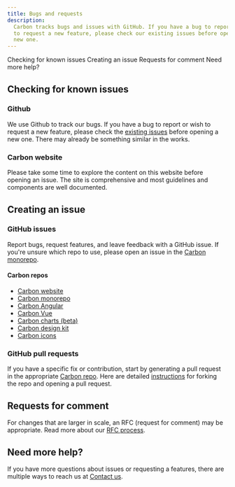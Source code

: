 ```yaml
---
title: Bugs and requests
description:
  Carbon tracks bugs and issues with GitHub. If you have a bug to report or wish
  to request a new feature, please check our existing issues before opening a
  new one.
---
```


<AnchorLinks>

<AnchorLink>Checking for known issues</AnchorLink>
<AnchorLink>Creating an issue</AnchorLink>
<AnchorLink>Requests for comment</AnchorLink>
<AnchorLink>Need more help?</AnchorLink>

</AnchorLinks>

## Checking for known issues

### Github

We use Github to track our bugs. If you have a bug to report or wish to request
a new feature, please check the
[existing issues](https://github.com/carbon-design-system/carbon/issues) before
opening a new one. There may already be something similar in the works.

### Carbon website

Please take some time to explore the content on this website before opening an
issue. The site is comprehensive and most guidelines and components are well
documented.

## Creating an issue

### GitHub issues

Report bugs, request features, and leave feedback with a GitHub issue. If you're
unsure which repo to use, please open an issue in the
[Carbon monorepo](https://github.com/carbon-design-system/carbon).

#### Carbon repos

- [Carbon website](https://github.com/carbon-design-system/carbon-website/issues/new/choose)
- [Carbon monorepo](https://github.com/carbon-design-system/carbon)
- [Carbon Angular](https://github.com/IBM/carbon-components-angular/issues/new)
- [Carbon Vue](https://github.com/carbon-design-system/carbon-components-vue/issues/new)
- [Carbon charts (beta)](https://github.com/carbon-design-system/carbon-charts/issues/new)
- [Carbon design kit](https://github.com/carbon-design-system/carbon-design-kit/issues/new)
- [Carbon icons](https://github.com/carbon-design-system/carbon-icons/issues/new)

### GitHub pull requests

If you have a specific fix or contribution, start by generating a pull request
in the appropriate
[Carbon repo](https://www.carbondesignsystem.com/resources#development-resources).
Here are detailed
[instructions](https://github.com/carbon-design-system/carbon-website/wiki/Creating-a-PR-through-github.com-UI)
for forking the repo and opening a pull request.

## Requests for comment

For changes that are larger in scale, an RFC (request for comment) may be
appropriate. Read more about our
[RFC process](https://github.com/carbon-design-system/rfcs).

## Need more help?

If you have more questions about issues or requesting a features, there are
multiple ways to reach us at [Contact us](/help/contact-us).
